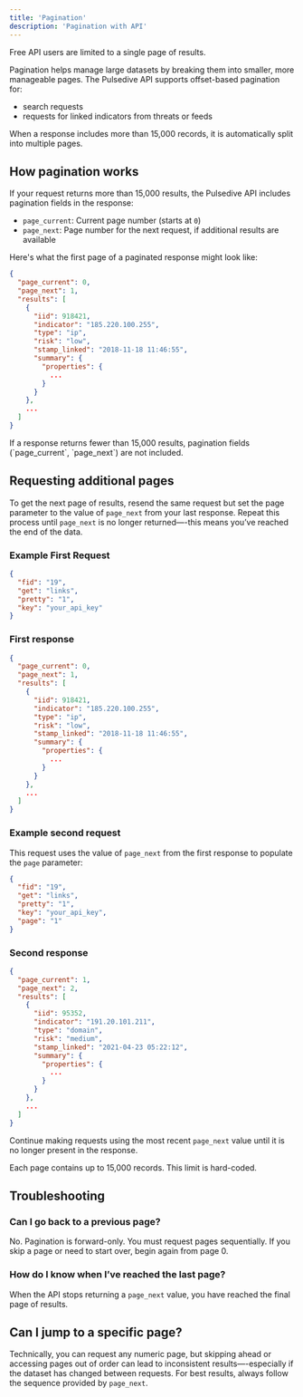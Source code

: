 ```yaml
---
title: 'Pagination'
description: 'Pagination with API'
---
```


<Note>
Free API users are limited to a single page of results.
</Note>

Pagination helps manage large datasets by breaking them into smaller, more manageable pages. The Pulsedive API supports offset-based pagination for:

- search requests
- requests for linked indicators from threats or feeds

When a response includes more than 15,000 records, it is automatically split into multiple pages.

## How pagination works

If your request returns more than 15,000 results, the Pulsedive API includes pagination fields in the response:

- `page_current`: Current page number (starts at `0`)
- `page_next`: Page number for the next request, if additional results are available

Here's what the first page of a paginated response might look like:

```json
{
  "page_current": 0,
  "page_next": 1,
  "results": [
    {
      "iid": 918421,
      "indicator": "185.220.100.255",
      "type": "ip",
      "risk": "low",
      "stamp_linked": "2018-11-18 11:46:55",
      "summary": {
        "properties": {
          ...
        }
      }
    },
    ...
  ]
}
```

<Note>
If a response returns fewer than 15,000 results, pagination fields (`page_current`, `page_next`) are not included.
</Note>

## Requesting additional pages

To get the next page of results, resend the same request but set the page parameter to the value of `page_next` from your last response. Repeat this process until `page_next` is no longer returned—-this means you’ve reached the end of the data.

### Example First Request

```json
{
  "fid": "19",
  "get": "links",
  "pretty": "1",
  "key": "your_api_key"
}
```

### First response

```json
{
  "page_current": 0,
  "page_next": 1,
  "results": [
    {
      "iid": 918421,
      "indicator": "185.220.100.255",
      "type": "ip",
      "risk": "low",
      "stamp_linked": "2018-11-18 11:46:55",
      "summary": {
        "properties": {
          ...
        }
      }
    },
    ...
  ]
}
```

### Example second request

This request uses the value of `page_next` from the first response to populate the `page` parameter:

```json
{
  "fid": "19",
  "get": "links",
  "pretty": "1",
  "key": "your_api_key",
  "page": "1"
}
```

### Second response

```json
{
  "page_current": 1,
  "page_next": 2,
  "results": [
    {
      "iid": 95352,
      "indicator": "191.20.101.211",
      "type": "domain",
      "risk": "medium",
      "stamp_linked": "2021-04-23 05:22:12",
      "summary": {
        "properties": {
          ...
        }
      }
    },
    ...
  ]
}
```

Continue making requests using the most recent `page_next` value until it is no longer present in the response.

<Note>
Each page contains up to 15,000 records. This limit is hard-coded.
</Note>

## Troubleshooting

### Can I go back to a previous page?

No. Pagination is forward-only. You must request pages sequentially. If you skip a page or need to start over, begin again from page 0. 

### How do I know when I’ve reached the last page?

When the API stops returning a `page_next` value, you have reached the final page of results.

## Can I jump to a specific page?

Technically, you can request any numeric page, but skipping ahead or accessing pages out of order can lead to inconsistent results—-especially if the dataset has changed between requests. For best results, always follow the sequence provided by `page_next`.